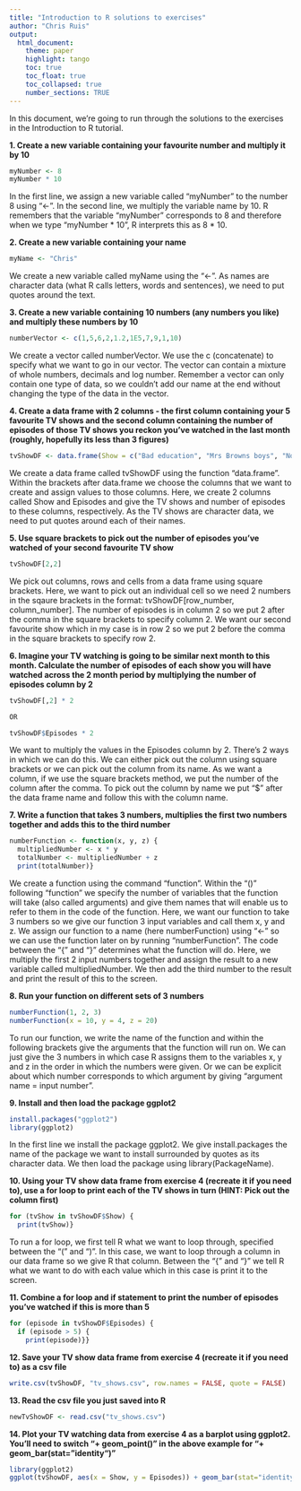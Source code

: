 ```yaml
---
title: "Introduction to R solutions to exercises"
author: "Chris Ruis"
output: 
  html_document:
    theme: paper
    highlight: tango
    toc: true
    toc_float: true
    toc_collapsed: true
    number_sections: TRUE
---
```


In this document, we're going to run through the solutions to the exercises in the Introduction to R tutorial.

**1.	Create a new variable containing your favourite number and multiply it by 10**

```r

myNumber <- 8
myNumber * 10

```

In the first line, we assign a new variable called "myNumber" to the number 8 using "<-". In the second line, we multiply the variable name by 10. R remembers that the variable "myNumber" corresponds to 8 and therefore when we type "myNumber * 10", R interprets this as 8 \* 10.

**2.	Create a new variable containing your name**

```r

myName <- "Chris"

```

We create a new variable called myName using the "<-". As names are character data (what R calls letters, words and sentences), we need to put quotes around the text.

**3.	Create a new variable containing 10 numbers (any numbers you like) and multiply these numbers by 10**

```r

numberVector <- c(1,5,6,2,1.2,1E5,7,9,1,10)

```

We create a vector called numberVector. We use the c (concatenate) to specify what we want to go in our vector. The vector can contain a mixture of whole numbers, decimals and log number. Remember a vector can only contain one type of data, so we couldn't add our name at the end without changing the type of the data in the vector.

**4.	Create a data frame with 2 columns - the first column containing your 5 favourite TV shows and the second column containing the number of episodes of those TV shows you reckon you’ve watched in the last month (roughly, hopefully its less than 3 figures)**

```r

tvShowDF <- data.frame(Show = c("Bad education", "Mrs Browns boys", "Not going out", "Outnumbered", "Taskmaster"), Episodes = c(10, 4, 8, 1, 11))

```

We create a data frame called tvShowDF using the function "data.frame". Within the brackets after data.frame we choose the columns that we want to create and assign values to those columns. Here, we create 2 columns called Show and Episodes and give the TV shows and number of episodes to these columns, respectively. As the TV shows are character data, we need to put quotes around each of their names.

**5.	Use square brackets to pick out the number of episodes you’ve watched of your second favourite TV show**

```r

tvShowDF[2,2]

```

We pick out columns, rows and cells from a data frame using square brackets. Here, we want to pick out an individual cell so we need 2 numbers in the sqaure brackets in the format: tvShowDF[row_number, column_number]. The number of episodes is in column 2 so we put 2 after the comma in the square brackets to specify column 2. We want our second favourite show which in my case is in row 2 so we put 2 before the comma in the square brackets to specify row 2.

**6.	Imagine your TV watching is going to be similar next month to this month. Calculate the number of episodes of each show you will have watched across the 2 month period by multiplying the number of episodes column by 2**

```r

tvShowDF[,2] * 2

OR

tvShowDF$Episodes * 2

```

We want to multiply the values in the Episodes column by 2. There's 2 ways in which we can do this. We can either pick out the column using square brackets or we can pick out the column from its name. As we want a column, if we use the square brackets method, we put the number of the column after the comma. To pick out the column by name we put "$" after the data frame name and follow this with the column name.

**7.	Write a function that takes 3 numbers, multiplies the first two numbers together and adds this to the third number**

```r

numberFunction <- function(x, y, z) {
  multipliedNumber <- x * y
  totalNumber <- multipliedNumber + z
  print(totalNumber)}

```

We create a function using the command "function". Within the "()" following "function" we specify the number of variables that the function will take (also called arguments) and give them names that will enable us to refer to them in the code of the function. Here, we want our function to take 3 numbers so we give our function 3 input variables and call them x, y and z. We assign our function to a name (here numberFunction) using "<-" so we can use the function later on by running "numberFunction". The code between the "{" and "}" determines what the function will do. Here, we multiply the first 2 input numbers together and assign the result to a new variable called multipliedNumber. We then add the third number to the result and print the result of this to the screen.

**8.	Run your function on different sets of 3 numbers**

```r

numberFunction(1, 2, 3)
numberFunction(x = 10, y = 4, z = 20)

```

To run our function, we write the name of the function and within the following brackets give the arguments that the function will run on. We can just give the 3 numbers in which case R assigns them to the variables x, y and z in the order in which the numbers were given. Or we can be explicit about which number corresponds to which argument by giving "argument name = input number".

**9.	Install and then load the package ggplot2**

```r

install.packages("ggplot2")
library(ggplot2)

```

In the first line we install the package ggplot2. We give install.packages the name of the package we want to install surrounded by quotes as its character data. We then load the package using library(PackageName).

**10.	Using your TV show data frame from exercise 4 (recreate it if you need to), use a for loop to print each of the TV shows in turn (HINT: Pick out the column first)**

```r

for (tvShow in tvShowDF$Show) {
  print(tvShow)}

```

To run a for loop, we first tell R what we want to loop through, specified between the "(" and ")". In this case, we want to loop through a column in our data frame so we give R that column. Between the "{" and "}" we tell R what we want to do with each value which in this case is print it to the screen.

**11.	Combine a for loop and if statement to print the number of episodes you’ve watched if this is more than 5**

```r

for (episode in tvShowDF$Episodes) {
  if (episode > 5) {
    print(episode)}}

```

**12.	Save your TV show data frame from exercise 4 (recreate it if you need to) as a csv file**

```r

write.csv(tvShowDF, "tv_shows.csv", row.names = FALSE, quote = FALSE)

```

**13.	Read the csv file you just saved into R**

```r

newTvShowDF <- read.csv("tv_shows.csv")

```

**14.	Plot your TV watching data from exercise 4 as a barplot using ggplot2. You’ll need to switch “+ geom_point()” in the above example for “+ geom_bar(stat=”identity“)”**

```r

library(ggplot2)
ggplot(tvShowDF, aes(x = Show, y = Episodes)) + geom_bar(stat="identity")

```
